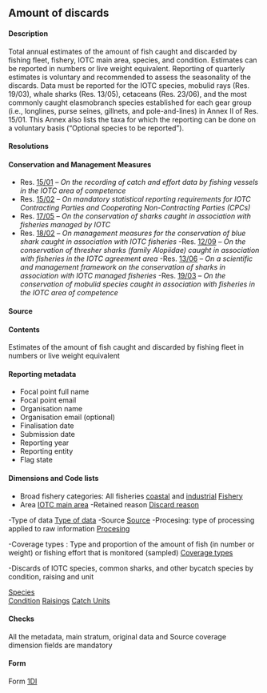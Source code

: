## Amount of discards {#DIdataset}

#### Description

Total annual estimates of the amount of fish caught and discarded by fishing fleet, fishery, IOTC main area, species, and condition. Estimates can be reported in numbers or live weight equivalent. Reporting of quarterly estimates is voluntary and recommended to assess the seasonality of the discards. Data must be reported for the IOTC species, mobulid rays (Res. 19/03), whale sharks (Res. 13/05), cetaceans (Res. 23/06), and the most commonly caught elasmobranch species established for each gear group (i.e., longlines, purse seines, gillnets, and pole-and-lines) in Annex II of Res. 15/01. This Annex also lists the taxa for which the reporting can be done on a voluntary basis (“Optional species to be reported”).

#### Resolutions 
<!--DEFINE Resolutions or CMMs -->

#### Conservation and Management Measures

- Res. [15/01](https://www.iotc.org/cmm/resolution-1501-recording-catch-and-effort-data-fishing-vessels-iotc-area-competence) -- _On the recording of catch and effort data by fishing vessels in the IOTC area of competence_
- Res. [15/02](https://www.iotc.org/cmm/resolution-1502-mandatory-statistical-reporting-requirements-iotc-contracting-parties-and) -- _On mandatory statistical reporting requirements for IOTC Contracting Parties and Cooperating Non-Contracting Parties (CPCs)_
- Res. [17/05](https://www.iotc.org/cmm/resolution-1705-conservation-sharks-caught-association-fisheries-managed-iotc) -- _On the conservation of sharks caught in association with fisheries managed by IOTC_
- Res. [18/02](https://iotc.org/cmm/resolution-1802-management-measures-conservation-blue-shark-caught-association-iotc-fisheries) -- _On management measures for the conservation of blue shark caught in association with IOTC fisheries_
-Res. [12/09](https://iotc.org/cmm/resolution-1209-conservation-thresher-sharks-family-alopiidae-caught-association-fisheries-iotc) -- _On the conservation of thresher sharks (family Alopiidae) caught in association with fisheries in the IOTC agreement area_
-Res. [13/06](https://iotc.org/cmm/resolution-1306-scientific-and-management-framework-conservation-sharks-species-caught) -- _On a scientific and management framework on the conservation of sharks in association with IOTC managed fisheries_
-Res. [19/03](https://iotc.org/cmm/resolution-1903-conservation-mobulid-rays-caught-association-fisheries-iotc-area-competence) -- _On the conservation of mobulid species caught in association with fisheries in the IOTC area of competence_


#### Source

<!-- Define  if we'll keep sources as part of the data or dimensions -->

#### Contents

Estimates of the amount of fish caught and discarded by fishing fleet in numbers or live weight equivalent 

#### Reporting metadata

- Focal point full name
- Focal point email
- Organisation name
- Organisation email (optional)
- Finalisation date
- Submission date
- Reporting year
- Reporting entity
- Flag state

#### Dimensions and Code lists 

<!-- Main Stratum (?) , to be in line with the forms -->

- Broad fishery categories: All fisheries
[coastal](#iotccoastalfishery) and [industrial](#iotcindustrialfishery)
[Fishery](../domain/fisheries/#fisheries)
<!-- Target species (?) if the new fishery codes are defined included the target species, we will keep this column in the form ?-->
- Area
[IOTC main area](../domain/admin/#IOareasMain)
-Retained reason
[Discard reason](../domain/biological/#discardReasons)

<!-- Original data (?) , to be in line with the forms -->
-Type of data
[Type of data](../domain/data/#Types_of_data_(DTATY))
-Source
[Source](../domain/data/#Sources_(DTASRC*))
-Procesing: type of processing applied to raw information
[Procesing](../domain/data/#Processings_(DTAPRO*))

<!-- Source coverage (?) , to be in line with the forms -->

-Coverage types : Type and proportion of the amount of fish (in number or weight) or fishing effort that is monitored (sampled)
[Coverage types](https://data.iotc.org/reference/1.0.0/domain/data/#coverageTypes)

<!-- Catch  -->
-Discards of IOTC species, common sharks, and other bycatch species by condition, raising and unit

[Species](https://data.iotc.org/reference/1.0.0/domain/biological/#allSpecies)  
[Condition](https://data.iotc.org/reference/1.0.0/domain/biological/#individualConditions)
[Raisings](https://data.iotc.org/reference/1.0.0/domain/data/#raisings)
[Catch Units](https://data.iotc.org/reference/1.0.0/domain/fisheries/#catchUnits)

<!-- all the links and paths need to be revised -->


#### Checks

All the metadata, main stratum, original data and Source coverage dimension fields are mandatory


#### Form

Form [1DI](../forms/#Form_1DI)

\pagebreak